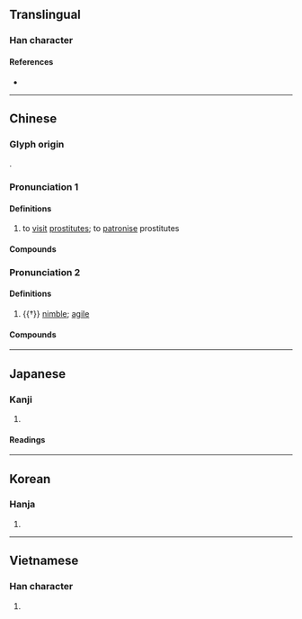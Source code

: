 {{character info/new}}
==Translingual==

===Han character===
{{Han char|rn=38|rad=女|as=11|sn=14|four=41491|canj=VMWF|ids=⿰女票}}

====References====
* {{Han ref|kx=0269.210|dkj=06637|dj=0537.100|hdz=21076.050|uh=5AD6|ud=23254|bh=B9E2|bd=47586}}

----

==Chinese==
{{zh-forms}}

===Glyph origin===
{{Han etym}}
{{Han compound|女|票|ls=psc|c1=s|c2=p}}.

===Pronunciation 1===
{{zh-pron
|m=piáo
|c=piu4
|h=pfs=phèu
|md=pièu
|mn=phiâu
|w=3biau
|cat=v
}}

====Definitions====
{{zh-hanzi}}

# to [[visit]] [[prostitute]]s; to [[patronise]] prostitutes

====Compounds====
{{zh-der|fold=1|嫖賭|嫖客|吃喝嫖賭|嫖妓|嫖經|嫖婊子|嫖娼|嫖友|狂嫖濫賭}}

===Pronunciation 2===
{{zh-pron
|m=piāo
|c=piu1
|w=1phiau
|mc=y
|oc=y
|cat=a
}}

====Definitions====
{{zh-hanzi}}

# {{†}} [[nimble]]; [[agile]]

====Compounds====
{{zh-der|fold=1|嫖姚}}

----

==Japanese==

===Kanji===
{{ja-kanji|grade=|rs=女11}}

# {{defn|lang=ja|sort=女11}}

====Readings====
{{ja-readings
|goon=ひょう<へう
|kanon=ひょう<へう
|kun=かる-い}}

----

==Korean==

===Hanja===
{{ko-hanja|hangeul=표|rv=pyo|mr=p'yo}}

# {{defn|lang=ko|sort=女11}}

----

==Vietnamese==

===Han character===
{{vi-hantu|[[phiêu]], [[phếu]], [[phiếu]], [[tẹo]], [[phèo]]|rs=女11}}

# {{defn|lang=vi|sort=女11}}